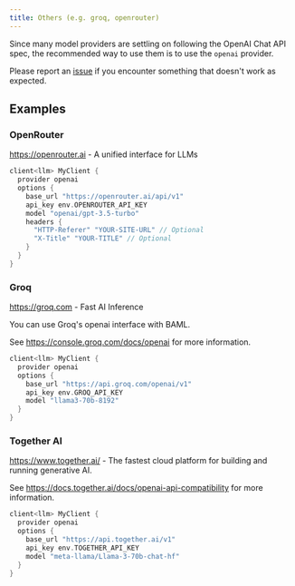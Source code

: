```yaml
---
title: Others (e.g. groq, openrouter)
---
```


Since many model providers are settling on following the OpenAI Chat API spec, the recommended way to use them is to use the `openai` provider.

Please report an [issue](https://github.com/BoundaryML/baml/issues) if you encounter something that doesn't work as expected.

## Examples

### OpenRouter

https://openrouter.ai - A unified interface for LLMs

```rust BAML
client<llm> MyClient {
  provider openai
  options {
    base_url "https://openrouter.ai/api/v1"
    api_key env.OPENROUTER_API_KEY
    model "openai/gpt-3.5-turbo"
    headers {
      "HTTP-Referer" "YOUR-SITE-URL" // Optional
      "X-Title" "YOUR-TITLE" // Optional
    }
  }
}
```

### Groq

https://groq.com - Fast AI Inference

You can use Groq's openai interface with BAML. 

See https://console.groq.com/docs/openai for more information.

```rust BAML
client<llm> MyClient {
  provider openai
  options {
    base_url "https://api.groq.com/openai/v1"
    api_key env.GROQ_API_KEY
    model "llama3-70b-8192"
  }
}
```

### Together AI

https://www.together.ai/ - The fastest cloud platform for building and running generative AI.

See https://docs.together.ai/docs/openai-api-compatibility for more information.

```rust BAML
client<llm> MyClient {
  provider openai
  options {
    base_url "https://api.together.ai/v1"
    api_key env.TOGETHER_API_KEY
    model "meta-llama/Llama-3-70b-chat-hf"
  }
}
```
